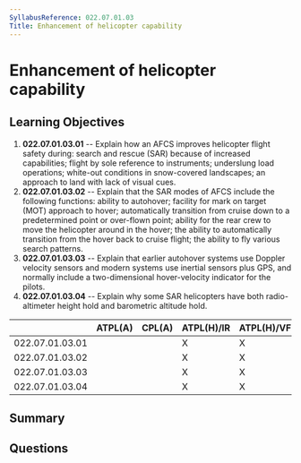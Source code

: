 ```yaml
---
SyllabusReference: 022.07.01.03
Title: Enhancement of helicopter capability
---
```


# Enhancement of helicopter capability

## Learning Objectives

1. **022.07.01.03.01** -- Explain how an AFCS improves helicopter flight safety
   during: search and rescue (SAR) because of increased capabilities; flight by
   sole reference to instruments; underslung load operations; white-out
   conditions in snow-covered landscapes; an approach to land with lack of
   visual cues.
2. **022.07.01.03.02** -- Explain that the SAR modes of AFCS include the
   following functions: ability to autohover; facility for mark on target (MOT)
   approach to hover; automatically transition from cruise down to a
   predetermined point or over-flown point; ability for the rear crew to move
   the helicopter around in the hover; the ability to automatically transition
   from the hover back to cruise flight; the ability to fly various search
   patterns.
3. **022.07.01.03.03** -- Explain that earlier autohover systems use Doppler
   velocity sensors and modern systems use inertial sensors plus GPS, and
   normally include a two-dimensional hover-velocity indicator for the pilots.
4. **022.07.01.03.04** -- Explain why some SAR helicopters have both
   radio-altimeter height hold and barometric altitude hold.

|                 | ATPL(A) | CPL(A) | ATPL(H)/IR | ATPL(H)/VFR | CPL(H) | IR  | CBIR(A) |
| --------------- | ------- | ------ | ---------- | ----------- | ------ | --- | ------- |
| 022.07.01.03.01 |         |        | X          | X           | X      |     |         |
| 022.07.01.03.02 |         |        | X          | X           | X      |     |         |
| 022.07.01.03.03 |         |        | X          | X           | X      |     |         |
| 022.07.01.03.04 |         |        | X          | X           | X      |     |         |

## Summary

## Questions
